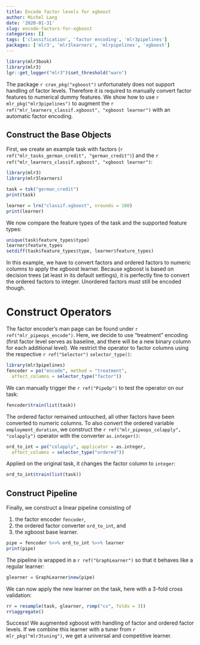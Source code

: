 ```yaml
---
title: Encode factor levels for xgboost
author: Michel Lang
date: '2020-01-31'
slug: encode-factors-for-xgboost
categories: []
tags: ['classification', 'factor encoding', 'mlr3pipelines']
packages: ['mlr3', 'mlr3learners', 'mlrpipelines', 'xgboost']
---
```


```r
library(mlr3book)
library(mlr3)
lgr::get_logger("mlr3")$set_threshold("warn")
```

The package `r cran_pkg("xgboost")` unfortunately does not support handling of factor levels.
Therefore it is required to manually convert factor features to numerical dummy features.
We show how to use `r mlr_pkg("mlr3pipelines")` to augment the `r ref("mlr_learners_classif.xgboost", "xgboost learner")` with an automatic factor encoding.


## Construct the Base Objects

First, we create an example task with factors (`r ref("mlr_tasks_german_credit", "german_credit")`) and the `r ref("mlr_learners_classif.xgboost", "xgboost learner")`:
```r
library(mlr3)
library(mlr3learners)

task = tsk("german_credit")
print(task)

learner = lrn("classif.xgboost", nrounds = 100)
print(learner)
```

We now compare the feature types of the task and the supported feature types:
```r
unique(task$feature_types$type)
learner$feature_types
setdiff(task$feature_types$type, learner$feature_types)
```

In this example, we have to convert factors and ordered factors to numeric columns to apply the xgboost learner.
Because xgboost is based on decision trees (at least in its default settings), it is perfectly fine to convert the ordered factors to integer.
Unordered factors must still be encoded though.


# Construct Operators

The factor encoder's man page can be found under `r ref("mlr_pipeops_encode")`.
Here, we decide to use "treatment" encoding (first factor level serves as baseline, and there will be a new binary column for each additional level).
We restrict the operator to factor columns using the respective `r ref("Selector")` `selector_type()`:

```r
library(mlr3pipelines)
fencoder = po("encode", method = "treatment",
  affect_columns = selector_type("factor"))
```

We can manually trigger the `r ref("PipeOp")` to test the operator on our task:
```r
fencoder$train(list(task))
```
The ordered factor remained untouched, all other factors have been converted to numeric columns.
To also convert the ordered variable `employment_duration`, we construct the `r ref("mlr_pipeops_colapply", "colapply")` operator with the converter `as.integer()`:
```r
ord_to_int = po("colapply", applicator = as.integer,
  affect_columns = selector_type("ordered"))
```
Applied on the original task, it changes the factor column to `integer`:
```r
ord_to_int$train(list(task))
```


## Construct Pipeline

Finally, we construct a linear pipeline consisting of

1. the factor encoder `fencoder`,
2. the ordered factor converter `ord_to_int`, and
3. the xgboost base learner.

```r
pipe = fencoder %>>% ord_to_int %>>% learner
print(pipe)
```
The pipeline is wrapped in a `r ref("GraphLearner")` so that it behaves like a regular learner:
```r
glearner = GraphLearner$new(pipe)
```

We can now apply the new learner on the task, here with a 3-fold cross validation:
```r
rr = resample(task, glearner, rsmp("cv", folds = 3))
rr$aggregate()
```

Success! We augmented xgboost with handling of factor and ordered factor levels.
If we combine this learner with a tuner from `r mlr_pkg("mlr3tuning")`, we get a universal and competitive learner.
